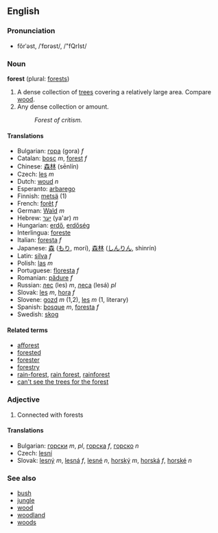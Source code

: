 ==English==
===Pronunciation===
*fŏrˈəst, /ˈfɒrəst/, /"fQrIst/

===Noun===
'''forest''' (plural: [[forests]])

#A dense collection of [[tree]]s covering a relatively large area.  Compare [[wood]].
#Any dense collection or amount. 
#:''Forest of critism.''

====Translations====
*Bulgarian: [[гора]] (gora) ''f''
*Catalan: [[bosc]] ''m'', [[forest#Catalan|forest]] ''f''
*Chinese: [[森林]] (sēnlín)<!--, [[御猎场]]-->
*Czech: [[les]]  ''m''
*Dutch: [[woud]] ''n''
*Esperanto: [[arbarego]]
*Finnish: [[metsä]] (1)
*French: [[forêt]] ''f''
*German: [[Wald]] ''m''
*Hebrew: [[יער]] (ya'ar) ''m''
*Hungarian: [[erdő]], [[erdőség]]
*Interlingua: [[foreste]]
*Italian: [[foresta]] ''f''
*Japanese: [[森]] ([[もり]], morí), [[森林]] ([[しんりん]], shinrín)
*Latin: [[silva]] ''f''
*Polish: [[las]] ''m''
*Portuguese: [[floresta]] ''f''
*Romanian: [[pădure]] ''f''
*Russian: [[лес]] (les) ''m'', [[леса]] (lesá) ''pl''
*Slovak: [[les]] ''m'', [[hora#Slovak|hora]] ''f''
*Slovene: [[gozd]] ''m'' (1,2), [[les]] ''m'' (1, literary)
*Spanish: [[bosque]] ''m'', [[foresta]] ''f''
*Swedish: [[skog]]

====Related terms====
*[[afforest]]
*[[forested]]
*[[forester]]
*[[forestry]]
*[[rain-forest]], [[rain forest]], [[rainforest]]
*[[can't see the trees for the forest]]

===Adjective===

#Connected with forests
<!-- isn't this another case of a noun used as modifier? -->

====Translations====
*Bulgarian: [[горски]] ''m'', ''pl'', [[горска]] ''f'', [[горско]] ''n''
*Czech: [[lesní]]  
*Slovak: [[lesný]] ''m'', [[lesná]] ''f'', [[lesné]] ''n'', [[horský]] ''m'', [[horská]] ''f'', [[horské]] ''n''

===See also===
*[[bush]]
*[[jungle]]
*[[wood]]
*[[woodland]]
*[[woods]]